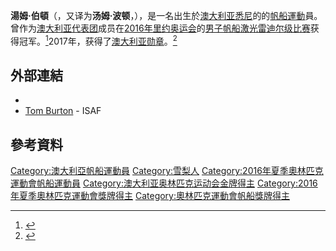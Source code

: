 {{MedalTableTop}}
{{MedalSport | 男子[[帆船|帆船]] }}
{{MedalCountry | {{AUS}} }}
{{Medal|Competition|获得成绩}}
{{MedalSilver | [[2014年世界單人小艇雷射型錦標賽|2014年 桑坦德]] | 單人小艇雷射型 }}
{{MedalGold|[[2016年里约奥运会|2016年 里约奥运会]]|[[2016年夏季奧林匹克運動會帆船男子單人小艇雷射型比賽|男子帆船激光雷迪尔级]]}}
{{MedalBottom}}
'''湯姆·伯頓'''（{{Lang|en|'''Tom Burton'''}}，又译为'''汤姆·波顿'''，{{bd|1990年|6月27日|catIdx=Burton, Tom}}），是一名出生於[[澳大利亚|澳大利亚]][[悉尼|悉尼]]的的[[帆船運動|帆船運動]]員。曾作为[[2016年夏季奧林匹克運動會澳大利亞代表團|澳大利亚代表团]]成员在[[2016年里约奥运会|2016年里约奥运会]]的[[2016年夏季奧林匹克運動會帆船男子單人小艇雷射型比賽|男子帆船激光雷迪尔级比赛]]获得冠军。<ref>{{Cite web|title=男子激光雷迪尔级澳选手夺金 决赛上演惊天逆转|url=http://sports.sina.com.cn/others/sailing/2016-08-17/doc-ifxuxnak0425673.shtml|accessdate=2020-09-23|author=|date=2016-08-17|format=|publisher=|agency=新浪体育|language=zh|archiveurl=https://web.archive.org/web/20200922202724/http://sports.sina.com.cn/others/sailing/2016-08-17/doc-ifxuxnak0425673.shtml|archivedate=2020-09-23}}</ref>2017年，获得了[[澳大利亞勳章|澳大利亚勋章]]。<ref>{{cite news|url=http://www.dailytelegraph.com.au/sport/swoop/rio-olympic-women-dominate-australia-day-honours-list/news-story/d58d7d02c9d14e8e052fdcf6b6ba21a6|newspaper=Daily Telegraph|title=Rio Olympic women dominate Australia Day honours list|first=Amanda|last=Lulham|date=26 January 2017|access-date=26 January 2017|author=|work=|publisher=|accessdate=|language=en|format=|archive-date=2019-12-16|archive-url=https://web.archive.org/web/20191216061309/https://www.dailytelegraph.com.au/sport/swoop/rio-olympic-women-dominate-australia-day-honours-list/news-story/d58d7d02c9d14e8e052fdcf6b6ba21a6|dead-url=no}}</ref>

== 外部連結 ==
*{{Facebook|tomburtonsailing|Tom Burton}}
* [http://www.sailing.org/biog.php?memberid=76862 Tom Burton] {{Wayback|url=http://www.sailing.org/biog.php?memberid=76862 |date=20150106144008 }} - ISAF

== 參考資料 ==
{{Reflist}}

{{DEFAULTSORT:Burton, Tom}}
[[Category:澳大利亞帆船運動員|Category:澳大利亞帆船運動員]]
[[Category:雪梨人|Category:雪梨人]]
[[Category:2016年夏季奧林匹克運動會帆船運動員|Category:2016年夏季奧林匹克運動會帆船運動員]]
[[Category:澳大利亚奥林匹克运动会金牌得主|Category:澳大利亚奥林匹克运动会金牌得主]]
[[Category:2016年夏季奧林匹克運動會獎牌得主|Category:2016年夏季奧林匹克運動會獎牌得主]]
[[Category:奧林匹克運動會帆船獎牌得主|Category:奧林匹克運動會帆船獎牌得主]]